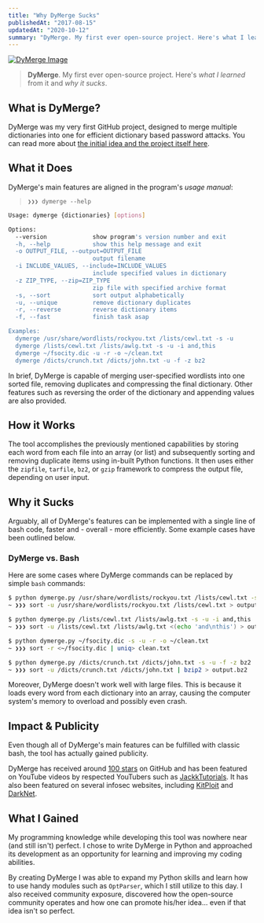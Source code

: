 ```yaml
---
title: "Why DyMerge Sucks"
publishedAt: "2017-08-15"
updatedAt: "2020-10-12"
summary: "DyMerge. My first ever open-source project. Here's what I learned from it and why it sucks."
---
```


[![DyMerge Image](/static/images/why-dymerge-sucks/dymerge.png)](https://nikolaskama.me/dymergeproject/)

> **DyMerge**. My first ever open-source project. Here's *what I learned* from it and *why it sucks*.

## What is DyMerge?

DyMerge was my very first GitHub project, designed to merge multiple dictionaries into one for efficient dictionary based password attacks. You can read more about [the initial idea and the project itself here](/dymergeproject).

## What it Does

DyMerge's main features are aligned in the program's *usage manual*:

> `❯❯❯ dymerge --help`

```bash
Usage: dymerge {dictionaries} [options]

Options:
  --version             show program's version number and exit
  -h, --help            show this help message and exit
  -o OUTPUT_FILE, --output=OUTPUT_FILE
                        output filename
  -i INCLUDE_VALUES, --include=INCLUDE_VALUES
                        include specified values in dictionary
  -z ZIP_TYPE, --zip=ZIP_TYPE
                        zip file with specified archive format
  -s, --sort            sort output alphabetically
  -u, --unique          remove dictionary duplicates
  -r, --reverse         reverse dictionary items
  -f, --fast            finish task asap

Examples:
  dymerge /usr/share/wordlists/rockyou.txt /lists/cewl.txt -s -u
  dymerge /lists/cewl.txt /lists/awlg.txt -s -u -i and,this
  dymerge ~/fsocity.dic -u -r -o ~/clean.txt
  dymerge /dicts/crunch.txt /dicts/john.txt -u -f -z bz2
```

In brief, DyMerge is capable of merging user-specified wordlists into one sorted file, removing duplicates and compressing the final dictionary. Other features such as reversing the order of the dictionary and appending values are also provided.

## How it Works

The tool accomplishes the previously mentioned capabilities by storing each word from each file into an array (or list) and subsequently sorting and removing duplicate items using in-built Python functions. It then uses either the `zipfile`, `tarfile`, `bz2`, or `gzip` framework to compress the output file, depending on user input.

## Why it Sucks

Arguably, all of DyMerge's features can be implemented with a single line of bash code, faster and - overall - more efficiently. Some example cases have been outlined below.

### DyMerge vs. Bash

Here are some cases where DyMerge commands can be replaced by simple `bash` commands:

```bash
$ python dymerge.py /usr/share/wordlists/rockyou.txt /lists/cewl.txt -s -u
~ ❯❯❯ sort -u /usr/share/wordlists/rockyou.txt /lists/cewl.txt > output.txt
```

```bash
$ python dymerge.py /lists/cewl.txt /lists/awlg.txt -s -u -i and,this
~ ❯❯❯ sort -u /lists/cewl.txt /lists/awlg.txt <(echo 'and\nthis') > output.txt
```

```bash
$ python dymerge.py ~/fsocity.dic -s -u -r -o ~/clean.txt
~ ❯❯❯ sort -r <~/fsocity.dic | uniq> clean.txt
```

```bash
$ python dymerge.py /dicts/crunch.txt /dicts/john.txt -s -u -f -z bz2
~ ❯❯❯ sort -u /dicts/crunch.txt /dicts/john.txt | bzip2 > output.bz2
```

Moreover, DyMerge doesn't work well with large files. This is because it loads every word from each dictionary into an array, causing the computer system's memory to overload and possibly even crash. 

## Impact & Publicity

Even though all of DyMerge's main features can be fulfilled with classic bash, the tool has actually gained publicity.

DyMerge has received around [100 stars](https://github.com/k4m4/dymerge/stargazers) on GitHub and has been featured on YouTube videos by respected YouTubers such as [JackkTutorials](https://youtu.be/y5xI--ggxKc). It has also been featured on several infosec websites, including [KitPloit](https://www.kitploit.com/2016/09/dymerge-dynamic-dictionary-merger.html) and [DarkNet](https://www.darknet.org.uk/2016/10/dymerge-bruteforce-dictionary-merging-tool/).

## What I Gained

My programming knowledge while developing this tool was nowhere near (and still isn't) perfect. I chose to write DyMerge in Python and approached its development as an opportunity for learning and improving my coding abilities.

By creating DyMerge I was able to expand my Python skills and learn how to use handy modules such as `OptParser`, which I still utilize to this day. I also received community exposure, discovered how the open-source community operates and how one can promote his/her idea... even if that idea isn't so perfect.
